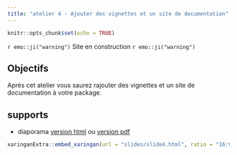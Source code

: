 ```yaml
---
title: "atelier 4 - Ajouter des vignettes et un site de documentation"
---
```


```r
knitr::opts_chunk$set(echo = TRUE)
```

`r emo::ji("warning")` Site en construction `r emo::ji("warning")`

## Objectifs

Après cet atelier vous saurez rajouter des vignettes et un site de documentation à votre package.

## supports

- diaporama [version html](slides/slide4.html) ou [version pdf](slides/slide4.pdf)

```r
xaringanExtra::embed_xaringan(url = "slides/slide4.html", ratio = "16:9")
```